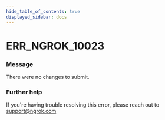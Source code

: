 ```yaml
---
hide_table_of_contents: true
displayed_sidebar: docs
---
```



# ERR_NGROK_10023

### Message

There were no changes to submit.

<ErrorDetails error="err_ngrok_10023" />

### Further help

If you're having trouble resolving this error, please reach out to [support@ngrok.com](mailto:support@ngrok.com?subject=Help%20with%20ERR_NGROK_10023)

